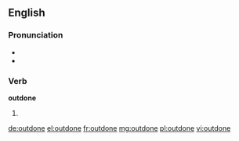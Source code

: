 ==English==

===Pronunciation===
* {{IPA|/ˈɑʊtdon/|lang=en}}
* {{rhymes|ʌn|lang=en}}

===Verb===
'''outdone'''

# {{past participle of|outdo|lang=en}}

[[de:outdone]]
[[el:outdone]]
[[fr:outdone]]
[[mg:outdone]]
[[pl:outdone]]
[[vi:outdone]]